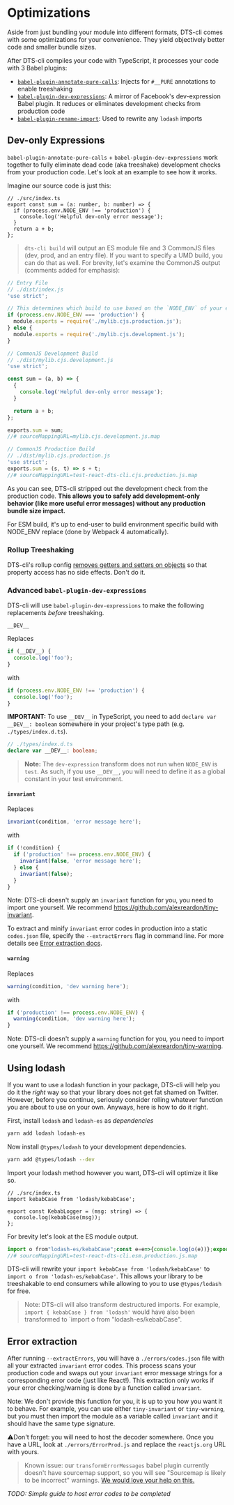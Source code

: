 # Optimizations

Aside from just bundling your module into different formats, DTS-cli comes with some optimizations for your convenience. They yield objectively better code and smaller bundle sizes.

After DTS-cli compiles your code with TypeScript, it processes your code with 3 Babel plugins:

- [`babel-plugin-annotate-pure-calls`](https://github.com/Andarist/babel-plugin-annotate-pure-calls): Injects for `#__PURE` annotations to enable treeshaking
- [`babel-plugin-dev-expressions`](https://github.com/4Catalyzer/babel-plugin-dev-expression): A mirror of Facebook's dev-expression Babel plugin. It reduces or eliminates development checks from production code
- [`babel-plugin-rename-import`](https://github.com/laat/babel-plugin-transform-rename-import): Used to rewrite any `lodash` imports

## Dev-only Expressions


`babel-plugin-annotate-pure-calls` + `babel-plugin-dev-expressions` work together to fully eliminate dead code (aka treeshake) development checks from your production code. Let's look at an example to see how it works.

Imagine our source code is just this:

```tsx
// ./src/index.ts
export const sum = (a: number, b: number) => {
  if (process.env.NODE_ENV !== 'production') {
    console.log('Helpful dev-only error message');
  }
  return a + b;
};
```

> `dts-cli build` will output an ES module file and 3 CommonJS files (dev, prod, and an entry file). If you want to specify a UMD build, you can do that as well. For brevity, let's examine the CommonJS output (comments added for emphasis):

```js
// Entry File
// ./dist/index.js
'use strict';

// This determines which build to use based on the `NODE_ENV` of your end user.
if (process.env.NODE_ENV === 'production') {
  module.exports = require('./mylib.cjs.production.js');
} else {
  module.exports = require('./mylib.cjs.development.js');
}
```

```js
// CommonJS Development Build
// ./dist/mylib.cjs.development.js
'use strict';

const sum = (a, b) => {
  {
    console.log('Helpful dev-only error message');
  }

  return a + b;
};

exports.sum = sum;
//# sourceMappingURL=mylib.cjs.development.js.map
```

```js
// CommonJS Production Build
// ./dist/mylib.cjs.production.js
'use strict';
exports.sum = (s, t) => s + t;
//# sourceMappingURL=test-react-dts-cli.cjs.production.js.map
```

As you can see, DTS-cli stripped out the development check from the production code. **This allows you to safely add development-only behavior (like more useful error messages) without any production bundle size impact.**

For ESM build, it's up to end-user to build environment specific build with NODE_ENV replace (done by Webpack 4 automatically).

### Rollup Treeshaking

DTS-cli's rollup config [removes getters and setters on objects](https://github.com/palmerhq/dts-cli/blob/1f6a1b6819bb17678aa417f0df5349bec12f59ac/src/createRollupConfig.ts#L73) so that property access has no side effects. Don't do it.

### Advanced `babel-plugin-dev-expressions`

DTS-cli will use `babel-plugin-dev-expressions` to make the following replacements _before_ treeshaking.

`__DEV__`

Replaces

```ts
if (__DEV__) {
  console.log('foo');
}
```

with

```js
if (process.env.NODE_ENV !== 'production') {
  console.log('foo');
}
```

**IMPORTANT:** To use `__DEV__` in TypeScript, you need to add `declare var __DEV__: boolean` somewhere in your project's type path (e.g. `./types/index.d.ts`).

```ts
// ./types/index.d.ts
declare var __DEV__: boolean;
```

> **Note:** The `dev-expression` transform does not run when `NODE_ENV` is `test`. As such, if you use `__DEV__`, you will need to define it as a global constant in your test environment.

#### `invariant`

Replaces

```js
invariant(condition, 'error message here');
```

with

```js
if (!condition) {
  if ('production' !== process.env.NODE_ENV) {
    invariant(false, 'error message here');
  } else {
    invariant(false);
  }
}
```

Note: DTS-cli doesn't supply an `invariant` function for you, you need to import one yourself. We recommend https://github.com/alexreardon/tiny-invariant.

To extract and minify `invariant` error codes in production into a static `codes.json` file, specify the `--extractErrors` flag in command line. For more details see [Error extraction docs](#error-extraction).

#### `warning`

Replaces

```js
warning(condition, 'dev warning here');
```

with

```js
if ('production' !== process.env.NODE_ENV) {
  warning(condition, 'dev warning here');
}
```

Note: DTS-cli doesn't supply a `warning` function for you, you need to import one yourself. We recommend https://github.com/alexreardon/tiny-warning.

## Using lodash

If you want to use a lodash function in your package, DTS-cli will help you do it the _right_ way so that your library does not get fat shamed on Twitter. However, before you continue, seriously consider rolling whatever function you are about to use on your own. Anyways, here is how to do it right.

First, install `lodash` and `lodash-es` as _dependencies_

```bash
yarn add lodash lodash-es
```

Now install `@types/lodash` to your development dependencies.

```bash
yarn add @types/lodash --dev
```

Import your lodash method however you want, DTS-cli will optimize it like so.

```tsx
// ./src/index.ts
import kebabCase from 'lodash/kebabCase';

export const KebabLogger = (msg: string) => {
  console.log(kebabCase(msg));
};
```

For brevity let's look at the ES module output.

<!-- prettier-ignore -->
```js
import o from"lodash-es/kebabCase";const e=e=>{console.log(o(e))};export{e as KebabLogger};
//# sourceMappingURL=test-react-dts-cli.esm.production.js.map
```

DTS-cli will rewrite your `import kebabCase from 'lodash/kebabCase'` to `import o from 'lodash-es/kebabCase'`. This allows your library to be treeshakable to end consumers while allowing to you to use `@types/lodash` for free.

> Note: DTS-cli will also transform destructured imports. For example, `import { kebabCase } from 'lodash'` would have also been transformed to `import o from "lodash-es/kebabCase".

## Error extraction

After running `--extractErrors`, you will have a `./errors/codes.json` file with all your extracted `invariant` error codes. This process scans your production code and swaps out your `invariant` error message strings for a corresponding error code (just like React!). This extraction only works if your error checking/warning is done by a function called `invariant`.

Note: We don't provide this function for you, it is up to you how you want it to behave. For example, you can use either `tiny-invariant` or `tiny-warning`, but you must then import the module as a variable called `invariant` and it should have the same type signature.

⚠️Don't forget: you will need to host the decoder somewhere. Once you have a URL, look at `./errors/ErrorProd.js` and replace the `reactjs.org` URL with yours.

> Known issue: our `transformErrorMessages` babel plugin currently doesn't have sourcemap support, so you will see "Sourcemap is likely to be incorrect" warnings. [We would love your help on this.](https://github.com/palmerhq/dts-cli/issues/184)

_TODO: Simple guide to host error codes to be completed_
